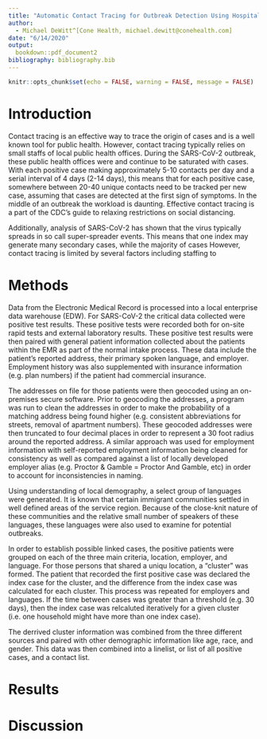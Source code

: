 ```yaml
---
title: "Automatic Contact Tracing for Outbreak Detection Using Hospital EMR Data"
author: 
  - Michael DeWitt^[Cone Health, michael.dewitt@conehealth.com]
date: "6/14/2020"
output: 
  bookdown::pdf_document2
bibliography: bibliography.bib
---
```


```r
knitr::opts_chunk$set(echo = FALSE, warning = FALSE, message = FALSE)
```

# Introduction

Contact tracing is an effective way to trace the origin of cases and is a well known tool for public health.
However, contact tracing typically relies on small staffs of local public health offices.
During the SARS-CoV-2 outbreak, these public health offices were and continue to be saturated with cases.
With each positive case making approximately 5-10 contacts per day and a serial interval of 4 days (2-14 days), this means that for each positive case, somewhere between 20-40 unique contacts need to be tracked per new case, assuming that cases are detected at the first sign of symptoms.
In the middle of an outbreak the workload is daunting.
Effective contact tracing is a part of the CDC's guide to relaxing restrictions on social distancing.

Additionally, analysis of SARS-CoV-2 has shown that the virus typically spreads in so call super-spreader events. 
This means that one index may generate many secondary cases, while the majority of cases
However, contact tracing is limited by several factors including staffing to 

# Methods

Data from the Electronic Medical Record is processed into a local enterprise data warehouse (EDW). 
For SARS-CoV-2 the critical data collected were positive test results.
These positive tests were recorded both for on-site rapid tests and external laboratory results.
These positive test results were then paired with general patient information collected about the patients within the EMR as part of the normal intake process. 
These data include the patient's reported address, their primary spoken language, and employer.
Employment history was also supplemented with insurance information (e.g. plan numbers) if the patient had commercial insurance.

The addresses on file for those patients were then geocoded using an on-premises secure software.
Prior to geocoding the addresses, a program was run to clean the addresses in order to make the probability of a matching address being found higher (e.g. consistent abbreviations for streets, removal of apartment numbers).
These geocoded addresses were then truncated to four decimal places in order to represent a 30 foot radius around the reported address. 
A similar approach was used for employment information with self-reported employment information being cleaned for consistency as well as compared against a list of locally developed employer alias (e.g. Proctor & Gamble = Proctor And Gamble, etc) in order to account for inconsistencies in naming.

Using understanding of local demography, a select group of languages were generated.
It is known that certain immigrant communities settled in well defined areas of the service region.
Because of the close-knit nature of these communities and the relative small number of speakers of these languages, these languages were also used to examine for potential outbreaks.

In order to establish possible linked cases, the positive patients were grouped on each of the three main criteria, location, employer, and language. 
For those persons that shared a uniqu location, a "cluster" was formed.
The patient that recorded the first positive case was declared the index case for the cluster, and the difference from the index case was calculated for each cluster.
This process was repeated for employers and languages.
If the time between cases was greater than a threshold (e.g. 30 days), then the index case was relcaluted iteratively for a given cluster (i.e. one household might have more than one index case).

The derrived cluster information was combined from the three different sources and paired with other demographic information like age, race, and gender.
This data was then combined into a linelist, or list of all positive cases, and a contact list.

# Results

# Discussion